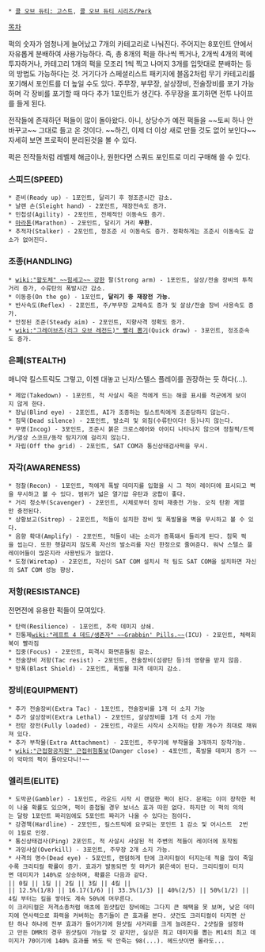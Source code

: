  * [[콜 오브 듀티: 고스트]], [[콜 오브 듀티 시리즈/Perk]]

[[목차]]

퍽의 숫자가 엄청나게 늘어났고 7개의 카테고리로 나눠진다. 주어지는 8포인트 안에서 자유롭게 분배하여 사용가능하다. 즉, 총 8개의 퍽을 하나씩 찍거나, 2개씩 4개의 퍽에 투자하거나, 카테고리 1개의 퍽을 모조리 1씩 찍고 나머지 3개를 입맛대로 분배하는 등의 방법도 가능하다는 것. 거기다가 스페셜리스트 패키지에 블옵2처럼 무기 카테고리를 포기해서 포인트를 더 높일 수도 있다. 주무장, 부무장, 살상장비, 전술장비를 포기 가능하며 각 장비를 포기할 때 마다 추가 1포인트가 생긴다. 주무장을 포기하면 전투 나이프를 들게 된다.

전작들에 존재하던 퍽들이 많이 돌아왔다. 아니, 상당수가 예전 퍽들을 ~~토씨 하나 안 바꾸고~~ 그대로 들고 온 것이다. ~~하긴, 이제 더 이상 새로 만들 것도 없어 보인다~~자세히 보면 프로퍽이 분리된것을 볼 수 있다.

퍽은 전작들처럼 레벨제 해금이나, 원한다면 스쿼드 포인트로 미리 구매해 쓸 수 있다. 

=== 스피드(SPEED) ===
 * 준비(Ready up) - 1포인트, 달리기 후 정조준시간 감소.
 * 날랜 손(Sleight hand) - 2포인트, 재장전속도 증가.
 * 민첩성(Agility) - 2포인트, 전체적인 이동속도 증가.
 * [[마라톤]](Marathon) - 2포인트, 달리기 거리 '''무한'''.
 * 추적자(Stalker) - 2포인트, 정조준 시 이동속도 증가. 정확하게는 조준시 이동속도 감소가 없어진다.

=== 조종(HANDLING) ===
 * [[wiki:"왈도체" ~~힘세고~~ 강한]] 팔(Strong arm) - 1포인트, 살상/전술 장비의 투척거리 증가, 수류탄의 폭발시간 감소.
 * 이동중(On the go) - 1포인트, '''달리기 중 재장전 가능.'''
 * 반사속도(Reflex) - 2포인트, 주/부무장 교체속도 증가 및 살상/전술 장비 사용속도 증가.
 * 안정된 조준(Steady aim) - 2포인트, 지향사격 정확도 증가.
 * [[wiki:"그레이브즈(리그 오브 레전드)" 빨리 뽑기]](Quick draw) - 3포인트, 정조준속도 증가.

=== 은폐(STEALTH) ===
매니악 킬스트릭도 그렇고, 이젠 대놓고 닌자/스텔스 플레이를 권장하는 듯 하다(…).

 * 제압(Takedown) - 1포인트, 적 사살시 죽은 적에게 뜨는 해골 표시를 적군에게 보이지 않게 한다.
 * 장님(Blind eye) - 2포인트, AI가 조종하는 킬스트릭에게 조준당하지 않는다. 
 * 침묵(Dead silence) - 2포인트, 발소리 및 외침(수류탄이다! 등)나지 않는다.
 * 무명(Incog) - 3포인트, 조준시 붉은 크로스헤어와 아이디 나타나지 않으며 정찰퍽/트랙커/열상 스코프/동작 탐지기에 걸리지 않는다.
 * 자립(Off the grid) - 2포인트, SAT COM과 통신상태검사퍽을 무시.

=== 자각(AWARENESS) ===
 * 정찰(Recon) - 1포인트, 적에게 폭발 데미지를 입혔을 시 그 적이 레이더에 표시되고 벽을 무시하고 볼 수 있다. 범위가 넓은 열기압 유탄과 궁합이 좋다.
 * 거리 청소부(Scavenger) - 2포인트, 시체로부터 장비 재충전 가능. 오직 탄환 계열만 충전된다.
 * 상황보고(Sitrep) - 2포인트, 적들이 설치한 장비 및 폭발물을 벽을 무시하고 볼 수 있다.
 * 음향 확대(Amplify) - 2포인트, 적들이 내는 소리가 증폭돼서 들리게 된다. 침묵 퍽을 씹는다. 또한 헷갈리지 않도록 자신의 발소리를 자신 한정으로 줄여준다. 워낙 스텔스 플레이어들이 많은지라 사용빈도가 늘었다.
 * 도청(Wiretap) - 2포인트, 자신이 SAT COM 설치시 적 팀도 SAT COM을 설치하면 자신의 SAT COM 성능 향상.

=== 저항(RESISTANCE) ===
전면전에 유용한 퍽들이 모여있다.
 * 탄력(Resilience) - 1포인트, 추락 데미지 상쇄.
 * 진통제[[wiki:"레프트 4 데드/생존자" ~~Grabbin' Pills.~~]](ICU) - 2포인트, 체력회복이 빨라짐
 * 집중(Focus) - 2포인트, 피격시 화면흔들림 감소.
 * 전술장비 저항(Tac resist) - 2포인트, 전술장비(섬광탄 등)의 영향을 받지 않음.
 * 방폭(Blast Shield) - 2포인트, 폭발물 피격 데미지 감소.
 
=== 장비(EQUIPMENT) ===
 * 추가 전술장비(Extra Tac) - 1포인트, 전술장비를 1개 더 소지 가능
 * 추가 살상장비(Extra Lethal) - 2포인트, 살상장비를 1개 더 소지 가능
 * 전탄 장전(Fully loaded) - 2포인트, 라운드 시작시 소지하는 탄환 개수가 최대로 채워져 있다.
 * 추가 부착물(Extra Attachment) - 2포인트, 주무기에 부착물을 3개까지 장착가능.
 * [[wiki:"근접항공지원" 근접위험통보]](Danger close) - 4포인트, 폭발물 데미지 증가 ~~이 악마의 퍽이 돌아오다니!~~ 
 
=== 엘리트(ELITE) ===
 * 도박꾼(Gambler) - 1포인트, 라운드 시작 시 랜덤한 퍽이 된다. 문제는 이미 장착한 퍽이 나올 확률도 있으며, 퍽이 중첩될 경우 보너스 효과 따윈 없다. 하지만 이 퍽의 의의는 달랑 1포인트 짜리임에도 5포인트 짜리가 나올 수 있다는 점이다.
 * 강경책(Hardline) - 2포인트, 킬스트릭에 요구되는 포인트 1 감소 및 어시스트  2번이 1킬로 인정.
 * 통신상태검사(Ping) 2포인트, 적 사살시 사살된 적 주변의 적들이 레이더에 포착됨
 * 과잉사살(Overkill) - 3포인트, 주무장 2개 소지 가능.
 * 사격의 명수(Dead eye) - 5포인트, 랜덤하게 탄에 크리티컬이 터지는데 적을 많이 죽일수록 크리티컬 확률이 증가. 효과가 발동되면 힛 마커가 붉은색이 된다. 크리티컬이 터지면 데미지가 140%로 상승하며, 확률은 다음과 같다.
 || 0킬 || 1킬 || 2킬 || 3킬 || 4킬 ||
 || 12.5%(1/8) || 16.17(1/6) || 33.3%(1/3) || 40%(2/5) || 50%(1/2) ||
 4킬 부터는 킬을 쌓아도 계속 50%에 머무른다.
 이 크리티컬은 저격소총처럼 애초에 원샷킬인 장비에는 그다지 큰 해택을 못 보며, 낮은 데미지에 연사력으로 화력을 커버하는 총기들이 큰 효과를 본다. 샷건도 크리티컬이 터지면 산탄 하나 하나에 전부 효과가 들어가기에 원샷킬 사거리를 크게 늘려준다. 2샷킬을 설정하고 만든 DMR의 경우 원샷킬이 가능할 것 같지만, 실상은 최고 데미지를 뽑는 M14의 최고 데미지가 70이기에 140% 효과를 봐도 딱 안죽는 98(...). 헤드샷이면 몰라도...

